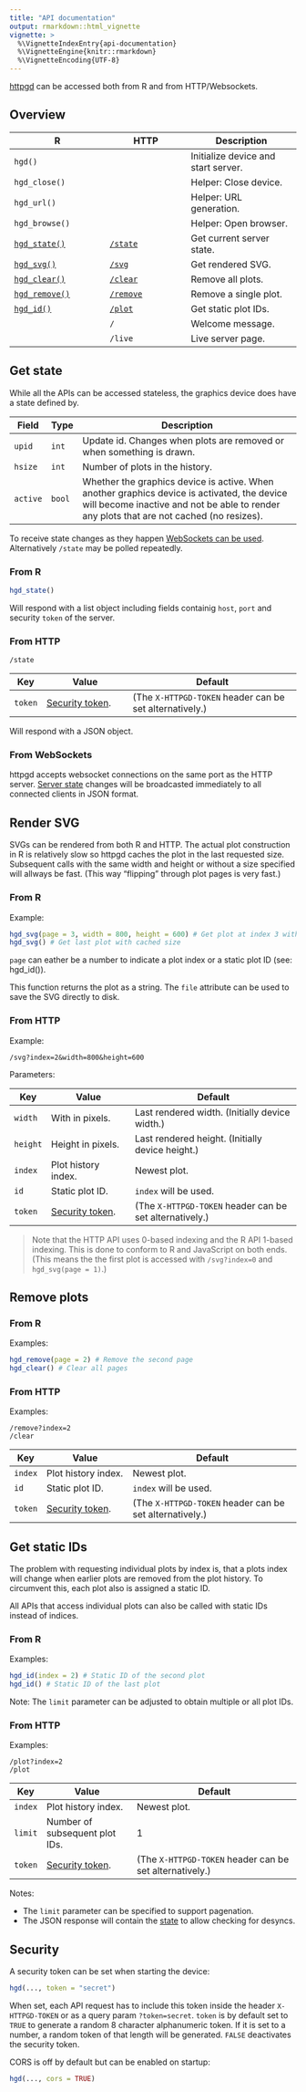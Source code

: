 ```yaml
---
title: "API documentation"
output: rmarkdown::html_vignette
vignette: >
  %\VignetteIndexEntry{api-documentation}
  %\VignetteEngine{knitr::rmarkdown}
  %\VignetteEncoding{UTF-8}
---
```


<!-- exact copy of: docs/api-documentation.md -->

[httpgd](https://github.com/nx10/httpgd/blob/master/README.md) can be accessed both from R and from HTTP/Websockets.

## Overview

| R                               | HTTP                       | Description                         |
| ------------------------------- | -------------------------- | ----------------------------------- |
| `hgd()`                         |                            | Initialize device and start server. |
| `hgd_close()`                   |                            | Helper: Close device.               |
| `hgd_url()`                     |                            | Helper: URL generation.             |
| `hgd_browse()`                  |                            | Helper: Open browser.               |
| [`hgd_state()`](#get-state)     | [`/state`](#get-state)     | Get current server state.           |
| [`hgd_svg()`](#render-svg)      | [`/svg`](#render-svg)      | Get rendered SVG.                   |
| [`hgd_clear()`](#remove-plots)  | [`/clear`](#remove-plots)  | Remove all plots.                   |
| [`hgd_remove()`](#remove-plots) | [`/remove`](#remove-plots) | Remove a single plot.               |
| [`hgd_id()`](#get-static-ids)   | [`/plot`](#get-static-ids) | Get static plot IDs.                |
|                                 | `/`                        | Welcome message.                    |
|                                 | `/live`                    | Live server page.                   |

## Get state

While all the APIs can be accessed stateless, the graphics device does have a state defined by.

| Field    | Type   | Description                                                                                                                                                                             |
| -------- | ------ | --------------------------------------------------------------------------------------------------------------------------------------------------------------------------------------- |
| `upid`   | `int`  | Update id. Changes when plots are removed or when something is drawn.                                                                                                                   |
| `hsize`  | `int`  | Number of plots in the history.                                                                                                                                                         |
| `active` | `bool` | Whether the graphics device is active. When another graphics device is activated, the device will become inactive and not be able to render any plots that are not cached (no resizes). |

To receive state changes as they happen [WebSockets can be used](#from-websockets). Alternatively `/state` may be polled repeatedly.

### From R

```R
hgd_state()
```

Will respond with a list object including fields containig `host`, `port` and security `token` of the server.

### From HTTP

```
/state
```

| Key     | Value                        | Default                                                 |
| ------- | ---------------------------- | ------------------------------------------------------- |
| `token` | [Security token](#security). | (The `X-HTTPGD-TOKEN` header can be set alternatively.) |

Will respond with a JSON object.

### From WebSockets

httpgd accepts websocket connections on the same port as the HTTP server. [Server state](#Server-state) changes will be broadcasted immediately to all connected clients in JSON format. 

## Render SVG

SVGs can be rendered from both R and HTTP. The actual plot construction in R is relatively slow so httpgd caches the plot in the last requested size. Subsequent calls with the same width and height or without a size specified will allways be fast. (This way "flipping" through plot pages is very fast.)

### From R

Example:
```R
hgd_svg(page = 3, width = 800, height = 600) # Get plot at index 3 with 800*600
hgd_svg() # Get last plot with cached size
```

`page` can eather be a number to indicate a plot index or a static plot ID (see: hgd_id()).

This function returns the plot as a string. The `file` attribute can be used to save the SVG directly to disk.

### From HTTP

Example:
```
/svg?index=2&width=800&height=600
```

Parameters:

| Key      | Value                        | Default                                                 |
| -------- | ---------------------------- | ------------------------------------------------------- |
| `width`  | With in pixels.              | Last rendered width. (Initially device width.)          |
| `height` | Height in pixels.            | Last rendered height. (Initially device height.)        |
| `index`  | Plot history index.          | Newest plot.                                            |
| `id`     | Static plot ID.              | `index` will be used.                                   |
| `token`  | [Security token](#security). | (The `X-HTTPGD-TOKEN` header can be set alternatively.) |

> Note that the HTTP API uses 0-based indexing and the R API 1-based indexing. This is done to conform to R and JavaScript on both ends. (This means the the first plot is accessed with `/svg?index=0` and `hgd_svg(page = 1)`.)

## Remove plots

### From R

Examples:
```R
hgd_remove(page = 2) # Remove the second page
hgd_clear() # Clear all pages
```

### From HTTP

Examples:
```
/remove?index=2
/clear
```

| Key     | Value                        | Default                                                 |
| ------- | ---------------------------- | ------------------------------------------------------- |
| `index` | Plot history index.          | Newest plot.                                            |
| `id`    | Static plot ID.              | `index` will be used.                                   |
| `token` | [Security token](#security). | (The `X-HTTPGD-TOKEN` header can be set alternatively.) |


## Get static IDs

The problem with requesting individual plots by index is, that a plots index will change when earlier plots are removed from the plot history.
To circumvent this, each plot also is assigned a static ID. 

All APIs that access individual plots can also be called with static IDs instead of indices.

### From R

Examples:
```R
hgd_id(index = 2) # Static ID of the second plot
hgd_id() # Static ID of the last plot
```

Note: The `limit` parameter can be adjusted to obtain multiple or all plot IDs.

### From HTTP

Examples:
```
/plot?index=2
/plot
```

| Key     | Value                          | Default                                                 |
| ------- | ------------------------------ | ------------------------------------------------------- |
| `index` | Plot history index.            | Newest plot.                                            |
| `limit` | Number of subsequent plot IDs. | 1                                                       |
| `token` | [Security token](#security).   | (The `X-HTTPGD-TOKEN` header can be set alternatively.) |


Notes: 

- The `limit` parameter can be specified to support pagenation.
- The JSON response will contain the [state](#get-state) to allow checking for desyncs.

## Security

A security token can be set when starting the device:

```R
hgd(..., token = "secret")
```

When set, each API request has to include this token inside the header `X-HTTPGD-TOKEN` or as a query param `?token=secret`.
`token` is by default set to `TRUE` to generate a random 8 character alphanumeric token. If it is set to a number, a random token of that length will be generated. `FALSE` deactivates the security token.

CORS is off by default but can be enabled on startup:

```R
hgd(..., cors = TRUE)
```

